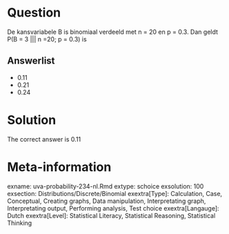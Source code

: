Question
========

De kansvariabele B is binomiaal verdeeld met n = 20 en p = 0.3. Dan geldt P(B = 3 ||| n =20; p = 0.3) is 

Answerlist
----------
* 0.11
* 0.21
* 0.24

Solution
========

The correct answer is  0.11 

Meta-information
================
exname: uva-probability-234-nl.Rmd 
extype: schoice 
exsolution: 100 
exsection: Distributions/Discrete/Binomial
exextra[Type]: Calculation, Case, Conceptual, Creating graphs, Data manipulation, Interpretating graph, Interpretating output, Performing analysis, Test choice 
exextra[Langauge]: Dutch 
exextra[Level]: Statistical Literacy, Statistical Reasoning, Statistical Thinking 
